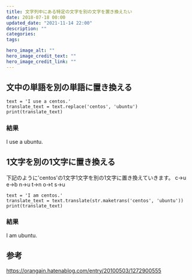 ```yaml
---
title: 文字列中にある特定の文字を別の文字を置き換えたい
date: 2018-07-18 00:00
updated_date: "2021-11-14 22:00"
description: ""
categories:
tags:

hero_image_alt: ""
hero_image_credit_text: ""
hero_image_credit_link: ""
---
```

## 文中の単語を別の単語に置き換える

```
text = 'I use a centos.'
translate_text = text.replace('centos', 'ubuntu')
print(translate_text)
```

### 結果
I use a ubuntu.

## 1文字を別の1文字に置き換える

下記のように'centos'の1文字1文字を別の1文字に置き換えていきます。
c→u
e→b
n→u
t→n
o→t
s→u

```
text = 'I am centos.'
translate_text = text.translate(str.maketrans('centos', 'ubuntu'))
print(translate_text)
```

### 結果
I am ubuntu.

## 参考
https://orangain.hatenablog.com/entry/20100503/1272900555